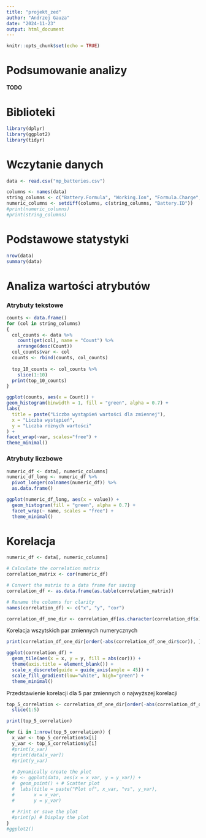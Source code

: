 ```yaml
---
title: "projekt_zed"
author: "Andrzej Gauza"
date: "2024-11-23"
output: html_document
---
```


```r
knitr::opts_chunk$set(echo = TRUE)
```

# Podsumowanie analizy
**TODO**

# Biblioteki
``` r
library(dplyr)
library(ggplot2)
library(tidyr)
```

# Wczytanie danych
``` r
data <- read.csv("mp_batteries.csv")

columns <- names(data)
string_columns <- c("Battery.Formula", "Working.Ion", "Formula.Charge", "Formula.Discharge")
numeric_columns <- setdiff(columns, c(string_columns, "Battery.ID"))
#print(numeric_columns)
#print(string_columns)
```

# Podstawowe statystyki
```r
nrow(data)
summary(data)
```

# Analiza wartości atrybutów
### Atrybuty tekstowe
```r
counts <- data.frame()
for (col in string_columns)
{
  col_counts <- data %>%
    count(get(col), name = "Count") %>%
    arrange(desc(Count))
  col_counts$var <- col
  counts <- rbind(counts, col_counts)
  
  top_10_counts <- col_counts %>%
    slice(1:10)
  print(top_10_counts)
}

ggplot(counts, aes(x = Count)) +
geom_histogram(binwidth = 1, fill = "green", alpha = 0.7) +
labs(
  title = paste("Liczba wystąpień wartości dla zmiennej"),
  x = "Liczba wystąpień",
  y = "Liczba różnych wartości"
) +
facet_wrap(~var, scales="free") +
theme_minimal()
```

### Atrybuty liczbowe
```r
numeric_df <- data[, numeric_columns]
numeric_df_long <- numeric_df %>%
  pivot_longer(colnames(numeric_df)) %>% 
  as.data.frame()

ggplot(numeric_df_long, aes(x = value)) +
  geom_histogram(fill = "green", alpha = 0.7) + 
  facet_wrap(~ name, scales = "free") +
  theme_minimal()
```

# Korelacja
```r
numeric_df <- data[, numeric_columns]

# Calculate the correlation matrix
correlation_matrix <- cor(numeric_df)

# Convert the matrix to a data frame for saving
correlation_df <- as.data.frame(as.table(correlation_matrix))

# Rename the columns for clarity
names(correlation_df) <- c("x", "y", "cor")

correlation_df_one_dir <- correlation_df[as.character(correlation_df$x) < as.character(correlation_df$y), ]
```

Korelacja wszytskich par zmiennych numerycznych
```r
print(correlation_df_one_dir[order(-abs(correlation_df_one_dir$cor)), ])
```

```r
ggplot(correlation_df) +
  geom_tile(aes(x = x, y = y, fill = abs(cor))) +
  theme(axis.title = element_blank()) +
  scale_x_discrete(guide = guide_axis(angle = 45)) +
  scale_fill_gradient(low="white", high="green") +
  theme_minimal()
```

Przedstawienie korelacji dla 5 par zmiennych o najwyższej korelacji
```r
top_5_correlation <- correlation_df_one_dir[order(-abs(correlation_df_one_dir$cor)), ] %>%
  slice(1:5)

print(top_5_correlation)

for (i in 1:nrow(top_5_correlation)) {
  x_var <- top_5_correlation$x[i]
  y_var <- top_5_correlation$y[i]
  #print(x_var)
  #print(data[x_var])
  #print(y_var)
  
  # Dynamically create the plot
  #p <- ggplot(data, aes(x = x_var, y = y_var)) +
  #  geom_point() + # Scatter plot
  #  labs(title = paste("Plot of", x_var, "vs", y_var),
  #       x = x_var,
  #       y = y_var)
  
  # Print or save the plot
  #print(p) # Display the plot
}
#ggplot2()
```

